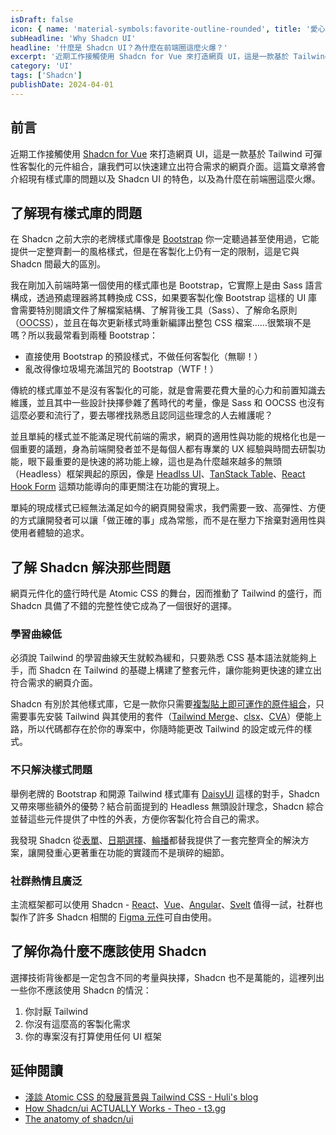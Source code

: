 ```yaml
---
isDraft: false
icon: { name: 'material-symbols:favorite-outline-rounded', title: '愛心符號' }
subHeadline: 'Why Shadcn UI'
headline: '什麼是 Shadcn UI？為什麼在前端圈這麼火爆？'
excerpt: '近期工作接觸使用 Shadcn for Vue 來打造網頁 UI，這是一款基於 Tailwind 可彈性客製化的元件組合，讓我們可以快速建立出符合需求的網頁介面。這篇文章將會介紹現有樣式庫的問題以及 Shadcn UI 的特色，以及為什麼在前端圈這麼火爆。'
category: 'UI'
tags: ['Shadcn']
publishDate: 2024-04-01
---
```


## 前言

近期工作接觸使用 [Shadcn for Vue](https://www.shadcn-vue.com/) 來打造網頁 UI，這是一款基於 Tailwind 可彈性客製化的元件組合，讓我們可以快速建立出符合需求的網頁介面。這篇文章將會介紹現有樣式庫的問題以及 Shadcn UI 的特色，以及為什麼在前端圈這麼火爆。

## 了解現有樣式庫的問題

在 Shadcn 之前大宗的老牌樣式庫像是 [Bootstrap](https://getbootstrap.com/) 你一定聽過甚至使用過，它能提供一定整齊劃一的風格樣式，但是在客製化上仍有一定的限制，這是它與 Shadcn 間最大的區別。

我在剛加入前端時第一個使用的樣式庫也是 Bootstrap，它實際上是由 Sass 語言構成，透過預處理器將其轉換成 CSS，如果要客製化像 Bootstrap 這樣的 UI 庫會需要特別閱讀文件了解檔案結構、了解背後工具（Sass）、了解命名原則（<abbr title="Object-Oriented CSS">OOCSS</abbr>），並且在每次更新樣式時重新編譯出整包 CSS 檔案……很繁瑣不是嗎？所以我最常看到兩種 Bootstrap：

- 直接使用 Bootstrap 的預設樣式，不做任何客製化（無聊！）
- 亂改得像垃圾場充滿詛咒的 Bootstrap（WTF！）

傳統的樣式庫並不是沒有客製化的可能，就是會需要花費大量的心力和前置知識去維護，並且其中一些設計抉擇參雜了舊時代的考量，像是 Sass 和 OOCSS 也沒有這麼必要和流行了，要去哪裡找熟悉且認同這些理念的人去維護呢？

並且單純的樣式並不能滿足現代前端的需求，網頁的適用性與功能的規格化也是一個重要的議題，身為前端開發者並不是每個人都有專業的 UX 經驗與時間去研製功能，眼下最重要的是快速的將功能上線，這也是為什麼越來越多的無頭（Headless）框架興起的原因，像是 [Headlss UI](https://headlessui.com/)、[TanStack Table](https://tanstack.com/table/latest)、[React Hook Form](https://react-hook-form.com/) 這類功能導向的庫更關注在功能的實現上。

單純的現成樣式已經無法滿足如今的網頁開發需求，我們需要一致、高彈性、方便的方式讓開發者可以讓「做正確的事」成為常態，而不是在壓力下捨棄對適用性與使用者體驗的追求。

## 了解 Shadcn 解決那些問題

網頁元件化的盛行時代是 Atomic CSS 的舞台，因而推動了 Tailwind 的盛行，而 Shadcn 具備了不錯的完整性使它成為了一個很好的選擇。

### 學習曲線低

必須說 Tailwind 的學習曲線天生就較為緩和，只要熟悉 CSS 基本語法就能夠上手，而 Shadcn 在 Tailwind 的基礎上構建了整套元件，讓你能夠更快速的建立出符合需求的網頁介面。

Shadcn 有別於其他樣式庫，它是一款你只需要[複製貼上即可運作的原件組合](https://ui.shadcn.com/docs/installation/vite)，只需要事先安裝 Tailwind 與其使用的套件（[Tailwind Merge](https://www.npmjs.com/package/tailwind-merge)、[clsx](https://github.com/lukeed/clsx)、[CVA](https://cva.style/docs)）便能上路，所以代碼都存在於你的專案中，你隨時能更改 Tailwind 的設定或元件的樣式。

### 不只解決樣式問題

舉例老牌的 Bootstrap 和開源 Tailwind 樣式庫有 [DaisyUI](https://daisyui.com/) 這樣的對手，Shadcn 又帶來哪些額外的優勢？結合前面提到的 Headless 無頭設計理念，Shadcn 綜合並替這些元件提供了中性的外表，方便你客製化符合自己的需求。

我發現 Shadcn 從[表單](https://www.shadcn-vue.com/docs/components/data-table.html)、[日期選擇](https://www.shadcn-vue.com/docs/components/date-picker.html)、[輪播](https://www.shadcn-vue.com/docs/components/carousel.html)都替我提供了一套完整齊全的解決方案，讓開發重心更著重在功能的實踐而不是瑣碎的細節。

### 社群熱情且廣泛

主流框架都可以使用 Shadcn - [React](https://ui.shadcn.com/)、[Vue](https://www.shadcn-vue.com/)、[Angular](https://www.spartan.ng/)、[Svelt](https://www.shadcn-svelte.com/) 值得一試，社群也製作了許多 Shadcn 相關的 [Figma 元件](https://www.figma.com/community/file/1203061493325953101/shadcn-ui-design-system)可自由使用。

## 了解你為什麼不應該使用 Shadcn

選擇技術背後都是一定包含不同的考量與抉擇，Shadcn 也不是萬能的，這裡列出一些你不應該使用 Shadcn 的情況：

1. 你討厭 Tailwind
2. 你沒有這麼高的客製化需求
3. 你的專案沒有打算使用任何 UI 框架

## 延伸閱讀

- [淺談 Atomic CSS 的發展背景與 Tailwind CSS - Huli's blog](https://blog.huli.tw/2022/05/23/atomic-css-and-tailwind-css/)
- [How Shadcn/ui ACTUALLY Works - Theo - t3.gg](https://www.youtube.com/watch?v=AqmMx_JidGo)
- [The anatomy of shadcn/ui](https://manupa.dev/blog/anatomy-of-shadcn-ui)
